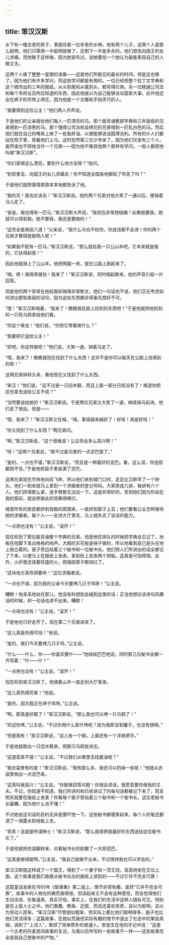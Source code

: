 ```yaml
---
---
---
```

title: 笨汉汉斯
---






乡下有一幢古老的房子，里面住着一位年老的乡绅。他有两个儿子。这两个人是那么聪明，他们只需用一半聪明就够了，还剩下一半是多余的。他们想去向国王的女儿求婚，而他敢于这样做，因为她宣布过，说她要找一个她认为最能表现自己的人做丈夫。

这两个人做了整整一星期的准备——这是他们所能花的最长的时间。但是这也够了。因为他们有许多学问，而这些学问都是有用的。一位已经把整个拉丁文字典和这个城市出的三年的报纸，从头到尾和从尾到头，都背得烂熟。另一位精通公司法和每个市府议员所应知道的东西，因此他就以为自己能够谈论国家大事。此外他还会在裤子的吊带上绣花，因为他是一个文雅和手指灵巧的人。

“我要得到这位公主！”他们两人齐声说。

于是他们的父亲就给他们每人一匹漂亮的马。那个能背诵整部字典和三年报纸的兄弟得到一匹漆黑的马，那个懂得公司法和会绣花的兄弟得到一匹乳白色的马。然后他们就在自己的嘴角上抹了一些鱼肝油，以便能够说话圆滑流利。所有的仆人们都站在院子里，观看他们上马。这时忽然第三位少爷来了，因为他们兄弟有三个人，虽然谁也不把他当作一个兄弟——因为他不像其他两个那样有学问。一般人都把他叫做“笨汉汉斯”。

“你们穿得这么漂亮，要到什么地方去呀？”他问。

“到宫里去，向国王的女儿求婚去！你不知道全国各地都贴了布告了吗？”

于是他们就把事情原原本本地都告诉了他。

“我的天！我也应该去！”笨汉汉斯说。他的两个兄弟对他大笑了一通以后，便骑着马儿走了。

“爸爸，我也得有一匹马，”笨汉汉斯大声说，“我现在非常想结婚！如果她要我，她就可以得到我。她不要我，我还是要她的！”

“这完全是胡说八道！”父亲说，“我什么马也不给你。你连话都不会讲！你的两个兄弟才算得是聪明人呢！”

“如果我不配有一匹马，”笨汉汉斯说，“那么就给我一只公山羊吧，它本来就是我的，它驮得起我！”

因此他就骑上了公山羊。他把两腿一夹，就在公路上跑起来了。

“嗨，嗬！骑得真够劲！我来了！”笨汉汉斯说，同时唱起歌来，他的声音引起一片回音。

但是他的两个哥哥在他前面却骑得非常斯文，他们一句话也不说，他们正在考虑如何讲出那些美丽的词句，因为这些东西都非得事先想好不可。

“喂！”笨汉汉斯喊着，“我来了！瞧瞧我在路上拾到的东西吧！”于是他就把他拾到的一只死乌鸦拿给他们看。

“你这个笨虫！”他们说，“你把它带着做什么？”

“我要把它送给公主！”

“好吧，你这样做吧！”他们说，大笑一通，骑着马走了。

“喂，我来了！瞧瞧我现在找到了什么东西！这并不是你可以每天在公路上找得到的呀！”

这两兄弟掉转头来，看他现在又找到了什么东西。

“笨汉！”他们说，“这不过是一只旧木鞋，而且上面一部分已经没有了！难道你把这也拿去送给公主不成？”

“当然要送给她的！”笨汉汉斯说。于是两位兄弟又大笑了一通，继续骑马前进。他们走了很远。但是——

“喂，我来了！”笨汉汉斯又在喊，“嗨，事情越来越好了！好哇！真是好哇！”

“你又找到了什么东西？”两兄弟问。

“啊，”笨汉汉斯说，“这个很难说！公主将会多么高兴啊！”

“呸！”这两个兄弟说，“那不过是沟里的一点泥巴罢了。”

“是的，一点也不错，”笨汉汉斯说，“而且是一种最好的泥巴。看，这么湿，你连捏都捏不住。”于是他把袋子里装满了泥巴。

这两兄弟现在尽快地向前飞奔，所以他们来到城门口时，足足比汉斯早了一个钟头。他们一到来就马上拿到一个求婚者的登记号码。大家排成几排，每排有六个人。他们挤得那么紧，连手臂都无法动一下。这是非常好的，否则他们因为你站在我的面前，就会把彼此的背撕得稀烂。

城里所有的居民都挤到宫殿的周围来，一直挤到窗子上去；他们要看公主怎样接待她的求婚者。每个人——走进大厅里去，马上就失去了说话的能力。

“一点用也没有！”公主说，“滚开！”

现在轮到了那位能背诵整个字典的兄弟，但是他在排队的时候把字典全忘记了。地板在他脚下发出格格的响声。大殿的天花板是镜子做的，所以他看到自己是头在地上倒立着的。窗子旁边站着三个秘书和一位秘书长。他们把人们所讲出的话全都记了下来，以便马上在报纸上发表，拿到街上去卖两个铜板。这真是可怕得很。此外，火炉里还烧着旺盛的火，把烟囱管子都烧红了。

“这块地方真热得要命！”这位求婚者说。

“一点也不错，因为我的父亲今天要烤几只子鸡呀！”公主说。

糟糕！他呆呆地站在那儿。他没有料想到会碰到这类的话；正当他想应该讲句风趣话的时候，却一句话也讲不出来。糟糕！

“一点用也没有！”公主说，“滚开！”

于是他也只好走开了。现在第二个兄弟进来了。

“这儿真是热得可怕！”他说。

“是的，我们今天要烤几只子鸡，”公主说。

“什么——什么，你——你喜欢要什——”他结结巴巴地说，同时那几位秘书全都一齐写着：“什——什？”

“一点用也没有！”公主说，“滚开！”

现在轮到笨汉汉斯了。他骑着山羊一直走到大厅里来。

“这儿真热得厉害！”他说。

“是的，因为我正在烤子鸡呀。”公主说。

“啊，那真是好极了！”笨汉汉斯说，“那么我也可以烤一只乌鸦了！”

“欢迎你烤，”公主说，“不过你用什么家什烤呢？因为我即没有罐子，也没有锅呀。”

“但是我有！”笨汉汉斯说，“这儿有一个锅，上面还有一个洋铁把手。”

于是他就取出一只旧木鞋来，把那只乌鸦放进去。

“这道菜真不错！”公主说，“不过我们从哪里去找酱油呢？”

“我衣袋里有的是！”笨汉汉斯说，“我有那么多，我还可以扔掉一些呢！”他就从衣袋里倒出一点泥巴来。

“这真叫我高兴！”公主说，“你能够回答问题！你很会讲话，我愿意要你做我的丈夫。不过，你知道不知道，我们所讲的和已经讲过了的每句话都被记下来了，而且明天就要在报纸上发表？你看每个窗子旁站着三个秘书和一个秘书长。这位老秘书长最糟，因为他什么也不懂！”

不过她说这句话的目的无非是要吓他一下。这些秘书都傻笑起来，每个人的笔还都洒了一滴墨水到地板上去。

“乖乖！这就是所谓绅士！”笨汉汉斯说，“那么我得把我最好的东西送给这位秘书长了。”

于是他就把衣袋翻转来，对着秘书长的脸撒了一大把泥巴。

“这真是做得聪明，”公主说，“我自己就做不出来，不过很快我也可以学会的。”

笨汉汉斯就这样成了一个国王，得到了一个妻子和一顶王冠，高高地坐在王位上面。这个故事是我们直接从秘书长办的报纸上读到的——不过它并不完全可靠！

这篇童话发表在1855年《故事集》第二版上，情节非常有趣，虽然“它并不完全可靠”。故事中的人物也的确荒唐得很，但读起来又不会有这种感觉，而会觉得他们生动活泼、形象逼真、真实可信。事实上，在我们的生活中这种人随处可见，特别是在上层人士之中。他们愚蠢、教条、迂腐，而且还喜欢卖弄，自以为聪明，总以为劳动人民笨。“笨汉汉斯”尽管貌似粗笨，但实际上要比他们聪明得多，脑子也比他们灵活得多；这篇故事，在貌似荒唐但实际有趣的情节中道出了社会中的某些真相，讽刺了“上流人”，歌颂了简单质朴的普通人。安徒生在他的手记中说：“这是一个古老的丹麦民间故事的复述，与我以后所写的一些故事不一样——这些故事完全是我自己想象中的产物。”